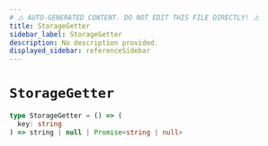 ```yaml
---
# ⚠️ AUTO-GENERATED CONTENT. DO NOT EDIT THIS FILE DIRECTLY! ⚠️
title: StorageGetter
sidebar_label: StorageGetter
description: No description provided.
displayed_sidebar: referenceSidebar
---
```


# `StorageGetter`

```ts
type StorageGetter = () => (
  key: string
) => string | null | Promise<string | null>
```
